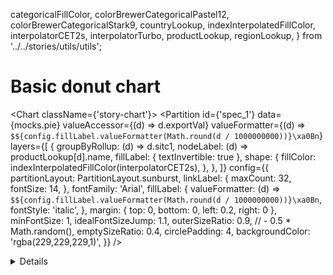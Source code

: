  categoricalFillColor,
  colorBrewerCategoricalPastel12,
  colorBrewerCategoricalStark9,
  countryLookup,
  indexInterpolatedFillColor,
  interpolatorCET2s,
  interpolatorTurbo,
  productLookup,
  regionLookup,
} from '../../stories/utils/utils';

<Meta title="Types of charts/Sunburts/Basic donut chart" />

# Basic donut chart

<Chart className={'story-chart'}>
<Partition
    id={'spec_1'}
    data={mocks.pie}
    valueAccessor={(d) => d.exportVal}
    valueFormatter={(d) => `$${config.fillLabel.valueFormatter(Math.round(d / 1000000000))}\xa0Bn`}
    layers={[
    {
        groupByRollup: (d) => d.sitc1,
        nodeLabel: (d) => productLookup[d].name,
        fillLabel: { textInvertible: true },
        shape: {
        fillColor: indexInterpolatedFillColor(interpolatorCET2s),
        },
    },
    ]}
    config={{
    partitionLayout: PartitionLayout.sunburst,
    linkLabel: {
        maxCount: 32,
        fontSize: 14,
    },
    fontFamily: 'Arial',
    fillLabel: {
        valueFormatter: (d) => `$${config.fillLabel.valueFormatter(Math.round(d / 1000000000))}\xa0Bn`,
        fontStyle: 'italic',
    },
    margin: { top: 0, bottom: 0, left: 0.2, right: 0 },
    minFontSize: 1,
    idealFontSizeJump: 1.1,
    outerSizeRatio: 0.9, // - 0.5 * Math.random(),
    emptySizeRatio: 0.4,
    circlePadding: 4,
    backgroundColor: 'rgba(229,229,229,1)',
    }}
/>
</Chart>

<details>

```js
<Chart className={'story-chart'}>
<Partition
    id={'spec_1'}
    data={mocks.pie}
    valueAccessor={(d: Datum) => d.exportVal}
    valueFormatter={(d: number) => `$${config.fillLabel.valueFormatter(Math.round(d / 1000000000))}\xa0Bn`}
    layers={[
    {
        groupByRollup: (d: Datum) => d.sitc1,
        nodeLabel: (d: Datum) => productLookup[d].name,
        fillLabel: { textInvertible: true },
        shape: {
        fillColor: indexInterpolatedFillColor(interpolatorCET2s),
        },
    },
    ]}
    config={{
    partitionLayout: PartitionLayout.sunburst,
    linkLabel: {
        maxCount: 32,
        fontSize: 14,
    },
    fontFamily: 'Arial',
    fillLabel: {
        valueFormatter: (d: number) => `$${config.fillLabel.valueFormatter(Math.round(d / 1000000000))}\xa0Bn`,
        fontStyle: 'italic',
    },
    margin: { top: 0, bottom: 0, left: 0.2, right: 0 },
    minFontSize: 1,
    idealFontSizeJump: 1.1,
    outerSizeRatio: 0.9, // - 0.5 * Math.random(),
    emptySizeRatio: 0.4,
    circlePadding: 4,
    backgroundColor: 'rgba(229,229,229,1)',
    }}
/>
</Chart>
```
</details>
